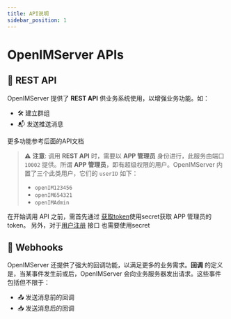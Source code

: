```yaml
---
title: API说明
sidebar_position: 1
---
```


# OpenIMServer APIs

## 🚀 REST API

OpenIMServer 提供了 **REST API** 供业务系统使用，以增强业务功能。如：

- 🛠 建立群组
- 📬 发送推送消息

更多功能参考后面的API文档

> ⚠️ **注意**: 调用 **REST API** 时，需要以 **APP 管理员** 身份进行，此服务由端口 `10002` 提供。所谓 **APP 管理员**，即有超级权限的用户。OpenIMServer 内置了三个此类用户，它们的 `userID` 如下：
> - `openIM123456`
> - `openIM654321`
> - `openIMAdmin`

在开始调用 API 之前，需首先通过 [获取token](./apis/authenticationManagement/getUserToken)使用secret获取 APP 管理员的 token。
另外，对于[用户注册](./apis/userManagement/userRegister) 接口  也需要使用secret

## 🔗 Webhooks

OpenIMServer 还提供了强大的回调功能，以满足更多的业务需求。**回调** 的定义是，当某事件发生前或后，OpenIMServer 会向业务服务器发出请求。这些事件包括但不限于：

- 📤 发送消息前的回调
- 📥 发送消息后的回调


